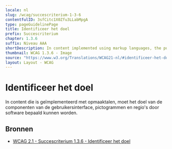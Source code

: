 ```yaml
---
locale: nl
slug: /wcag/succescriterium-1-3-6
contentfulID: 3sfCitc1X0Zfu3LLabMpgA
type: pageGuidelinePage
title: Identificeer het doel
prefix: Succescriterium
chapter: 1.3.6
suffix: Niveau AAA
shortDescription: In content implemented using markup languages, the purpose of User Interface Components, icons, and regions can be programmatically determined.
thumbnail: WCAG 1.3.6 - Image
source: "https://www.w3.org/Translations/WCAG21-nl/#identificeer-het-doel"
layout: Layout - WCAG
---
```


# Identificeer het doel

In content die is geïmplementeerd met opmaaktalen, moet het doel van de componenten van de gebruikersinterface, pictogrammen en regio's door software bepaald kunnen worden. 

## Bronnen

- [WCAG 2.1 - Succescriterium 1.3.6 - Identificeer het doel](https://www.w3.org/Translations/WCAG21-nl/#identificeer-het-doel)